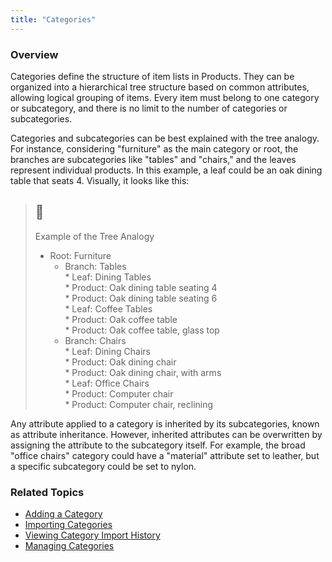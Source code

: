 ```yaml
---
title: "Categories"
---
```


### Overview

Categories define the structure of item lists in Products. They can be organized into a hierarchical tree structure based on common attributes, allowing logical grouping of items. Every item must belong to one category or subcategory, and there is no limit to the number of categories or subcategories.

Categories and subcategories can be best explained with the tree analogy. For instance, considering "furniture" as the main category or root, the branches are subcategories like "tables" and "chairs," and the leaves represent individual products. In this example, a leaf could be an oak dining table that seats 4\. Visually, it looks like this:

> ## 📘
> 
> Example of the Tree Analogy
> 
> * Root: Furniture  
>   * Branch: Tables  
>         * Leaf: Dining Tables  
>                  * Product: Oak dining table seating 4  
>                  * Product: Oak dining table seating 6  
>         * Leaf: Coffee Tables  
>                  * Product: Oak coffee table  
>                  * Product: Oak coffee table, glass top  
>   * Branch: Chairs  
>         * Leaf: Dining Chairs  
>                  * Product: Oak dining chair  
>                  * Product: Oak dining chair, with arms  
>         * Leaf: Office Chairs  
>                  * Product: Computer chair  
>                  * Product: Computer chair, reclining

Any attribute applied to a category is inherited by its subcategories, known as attribute inheritance. However, inherited attributes can be overwritten by assigning the attribute to the subcategory itself. For example, the broad "office chairs" category could have a "material" attribute set to leather, but a specific subcategory could be set to nylon.

### Related Topics

* [Adding a Category](/docs/products-categories-adding-category)
* [Importing Categories](/docs/products-categories-importing-categories)
* [Viewing Category Import History](/docs/products-categories-viewing-category-import-history)
* [Managing Categories](/docs/products-categories-managing-categories)